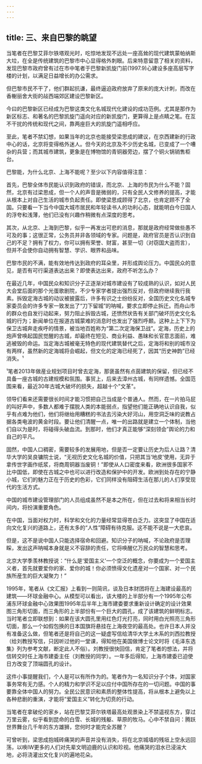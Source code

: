 ```yaml
---
---
---
```

title: 三、来自巴黎的眺望
---



当笔者在巴黎艾菲尔铁塔观光时，吃惊地发现不远处一座高耸的现代建筑蒙帕纳斯大垃，在全是传统建筑的巴黎市中心显得格外刺眼。后来特意留意了相关的资料，发现巴黎市政府曾有过在市中笔者于巴黎新凯旋门前(1997.9)心建设多座高层写字楼的计划，以满足日益增长的办公需求。

但巴黎市民不干了，他们群起抗谦，最终逼迫政府放弃了原来的庞大计刺，而改在香榭丽舍大街的敁西端郊区建设巴黎新区。

今曰的巴黎新区已经成为巴黎这类文化名城现代化建设的成功范例。尤其是那作为新区标志、和著名的巴黎凯旋门遥向对应的新凯旋门，更算得上是点睛之笔。在互不干扰的传统和现代之间，靠两座巨大的凯旋门遥相呼应。

至此，笔者不禁幻想，如果当年的北京也能接受梁思成的建议，在京西建新的行政中心的话，北京将变得格外迷人。但今天的北京及不少历史名城，已变成了一个嘈杂的兵营；而其城市建筑，更象是在博物馆的青铜器旁边，摆了个铜火锅销售柜台。

巴黎能，为什么北京、上海不能呢？至少以下内容值得注意：

首先，巴黎全体市民能认识到政府的错误，而北京、上海的市民为什么不能？固然，北京有过梁思成，但一个人的声音是微弱的，只有全民人文修养的提高，才能从根本上对自己生活的城市负起责任。即使梁思成顾得了北京，也肯定顾不了全国。只要看一下当今中国大城市居民和年轻读书人的功利心态，就能明白今日国人的浮夸和浅薄，他们已没有兴趣作稍微有点深度的思考。

其次，从北京、上海到巴黎，似乎一再发出可悲的消息，那就是政府经常做些愚不可及的事；这很正常，公务员并非各领域的专家。问题是，政府官员是否认识到自己的不足？拥有了权力，你可以拥有荣誉、财富，甚至一切（对窃国大盗而言），但并不会使你自动拥有智慧、学识、眼界和品味。

巴黎市民的不满，能有效地传达到政府的耳朵里，并形成舆论压力。中国民众的意见，是否有可行渠道表达出来？即使表达出来，政府不听怎么办？

在最近几年，中国民众和知识分子正逐渐对城市建设有了较成熟的认识，如对人民大会堂后面的那个光蛋歌剧院，不少专家学者提出强烈反对，但政府继续我行我素。拆毁定海古城的动议被披露后，许多有识之士纷纷反对，全国历史文化名城专家委员会的许多专家一致发出了“刀下留城”的呐喊，要求立即停止拆迁。而舟山市的群众也自发行动起来，努力阻止拆毁古城，还愤然状告有关部门破坏历史文化名城的行为；新闻单位在报道古城蒙难的消息时也发出了强烈呼颞。这种上上下下为保卫古城奔走疾呼的情景，被当地百姓称为“第二次定海保卫战”。定海，历史上的炮声曾唤起国民觉醒的古城，却最终在短见、商业利益、愚昧和长官意志面前，难逃被毁的命运。当定海古城被毫无特色的现代建筑替代之后，定海将和别的城市没有两样，虽然新的定海城将会崛起，但文化的定海已经死了，因其“历史神韵”已经消失。¹

¹笔者2013年做産业规划项目时曾去定海，那褒虽然有点茵建筑的保留，但已经不具备一座古城的古建规模和氛围。事贸上，后来去漳州古城，有同样遗憾。全国范围来看，最近30年古城大破坏的损失，超越十个"文革"。

领导们看来还需要很长时间才能习惯把自己当成是个普通人。然而，在一片拍马屁的叫好声中，多数人都难于摆脱人类的本能弱点，指望他们能正确地认识自我，似乎有点难为他们，他们将继绐用糟糕的书法去污染大好河山，用空洞乏味的说教占据各类电波的黄金时段。要让他们清醒一点，唯一的出路就是建立一个体制，当他们自以为是时，将碰得头破血流。到那时，他们才真正能够“深刻领会”舆论的力和自己的平凡。

固然，中国人口稠密，需要较多的发展用地，但是否一定要让历史为后人让路？清华大学的吴良镛院士说，“无视历史文化名城的价值，只把其当‘地皮’使用，无异于拿传世字画作纸浆，将商周铜器当废铜！”即使从人口密度来看，欧洲很多国家不比中国低，即使在古城之中也可以进行改造和保护中的开发。欧洲到处存在的宁静小城，它们的魅力正在于历史的色彩，它们同样没有阻碍生活在那儿的人们享受现代的生活方式。

中国的城市建设管理部门的人员组成虽然不是本之所在，但在过去和将来相当长时间内，将扮演重要角色。

在中国，当面对权力时，科学和文化的力量经常显得苍白乏力。这突显了中国在适向文化复兴的道路上，还有太多的“人性”障碍有待克服。这不能不说是一大悲哀。

但是，这不是说中国人只能选择宿命和回避。知识分子的呐喊，不论政府是否理睬，发出这声呐喊本身就是义不容辞的责任，它将唤醒亿万民众的智慧和思考。

北京大学季羡林教授说：“什么是‘爱国主义’一个空泛的概念，你要成为一个爱国主义者，首先就要爱你的家、爱你的城！你必须愤得文化遗産对一个国家、对一个民族所産生的巨大凝聚力！”

1995年，笔者从《文汇报》上看到一则简讯，谈及日本财团将在上海建设最高的建筑——环球金融中心。从模型可以看出，该大楼的上半部分有一个1995年公布浦东环球金融中心效果图1995年后半年上海市建委要求重新设计确定的设计效果图三角形切面，而三角形的上半部份有一个巨大的圆孔，成了该建筑的鲜明标志。当时笔者立即联想到：如果在该大圆孔里用红色灯光打亮，同时用白光照亮三角形切面，那么一个如假包换的日本国旗将悬挂在上海夜空的最高处。也许日本人并没有准备这么做，但笔者还是将自己的这一疑虚写信给清华大学土木系的刘西拉教授（给刘教授写信，只因听过他的一堂课，得知他在美国做博士论文时将《毛泽东选集》列为参考文献，断定此人不俗）。刘教授很快回信，肯定了笔者的想法，并将信转交时任上海市建委主任（刘教授的同学）。一年多后得知，上海市建委已迫使日方改变了顶端圆孔的设计。

这件小事提醒我们，个人是可以有所作为的。笔者作为一名知识分子个体，对国家事务常有无力感。个人的精力和学识不足以应付中国所存在的一切问题。中国的事要靠全体中国人的努力。全民公民意识和素质的整体性提高，将从根本上避免以上各种悲剧的重演，才能将“爱国主义”转化为切贲的行动。

当笔者在拿破伦的家乡，站在巴黎艾菲尔铁塔最高处观景染上不禁遥视东方，穿过万里云雾，似乎看到昆命的白雪、长城的残躯、草原的牧马。心中不禁自问：腾跃世界舞台几千年的东方雄狮，您何时才能完全苏醒？

可曾听到，梁思成抱城砖痛哭的声音并没有消失，将在北京城墙的残垣上空永远回荡，以唤IW更多的人们对先辈文明迫鹿的认识和珍视。他痛哭的泪水已浸湍大地，必将浇灌出文化复兴的遍地花朵。